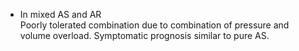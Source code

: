 * In mixed AS and AR\
Poorly tolerated combination due to combination of pressure and volume overload. Symptomatic prognosis similar to pure AS.